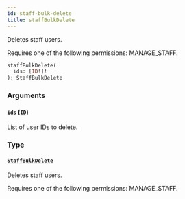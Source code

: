 ```yaml
---
id: staff-bulk-delete
title: staffBulkDelete
---
```



Deletes staff users. 

Requires one of the following permissions: MANAGE_STAFF.

```graphql
staffBulkDelete(
  ids: [ID!]!
): StaffBulkDelete
```


### Arguments

#### `ids` ([`ID`](../../../developer/api-reference/scalars/id))

List of user IDs to delete.


### Type

#### [`StaffBulkDelete`](../../../developer/api-reference/objects/staff-bulk-delete) 

Deletes staff users. 

Requires one of the following permissions: MANAGE_STAFF.




